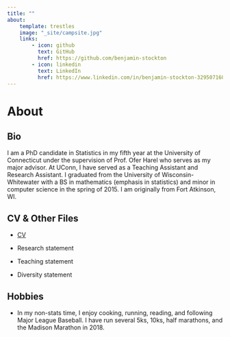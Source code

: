---
title: ""
about:
    template: trestles
    image: "_site/campsite.jpg"
    links:
        - icon: github
          text: GitHub
          href: https://github.com/benjamin-stockton
        - icon: linkedin
          text: LinkedIn
          href: https://www.linkedin.com/in/benjamin-stockton-329507160/
---

# About

## Bio

I am a PhD candidate in Statistics in my fifth year at the University of Connecticut under the supervision of Prof. Ofer Harel who serves as my major advisor. At UConn, I have served as a Teaching Assistant and Research Assistant. I graduated from the University of Wisconsin-Whitewater with a BS in mathematics (emphasis in statistics) and minor in computer science in the spring of 2015. I am originally from Fort Atkinson, WI.

## CV & Other Files

-   [CV](_site/2023_NSF_Resume_20230207.pdf)

-   Research statement

-   Teaching statement

-   Diversity statement

## Hobbies

-   In my non-stats time, I enjoy cooking, running, reading, and following Major League Baseball. I have run several 5ks, 10ks, half marathons, and the Madison Marathon in 2018. 

